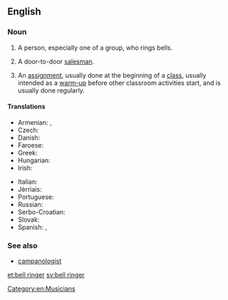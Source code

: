 ==English==

===Noun===
{{en-noun|head=[[bell]] [[ringer]]}}

# A person, especially one of a group, who rings bells.
# {{context|derogatory|lang=en}} A door-to-door [[salesman]].
# {{context|education|lang=en}} An [[assignment]], usually done at the beginning of a [[class]], usually intended as a [[warm-up]] before other classroom activities start, and is usually done regularly.

====Translations====
{{trans-top|bell ringer}}
* Armenian: {{t|hy|ժամհար}},  {{t|hy|ժամկոչ}}
* Czech: {{t|cs|zvoník|m}}
* Danish: {{t|da|klokker|c}}
* Faroese: {{t|fo|klokkari|m}}
* Greek: {{t+|el|κωδωνοκρούστης|m}}
* Hungarian: {{t+|hu|harangozó}}
* Irish: {{t|ga|clogaire|m}}
{{trans-mid}}
* Italian: {{t|it|campanaro|m}}
* Jèrriais: {{t|roa-jer|sonneux|m}}
* Portuguese: {{t|pt|sineiro|m}}
* Russian: {{t+|ru|звона́рь|m|sc=Cyrl}}
* Serbo-Croatian: {{t|sh|zvonar|m}}
* Slovak: {{t|sk|zvonár|m}}
* Spanish: {{t|es|campanero|m}},  {{t|es|campanera|f}}
{{trans-bottom}}

===See also===
* [[campanologist]]

[[Category:en:Musicians]]

[[et:bell ringer]]
[[sv:bell ringer]]